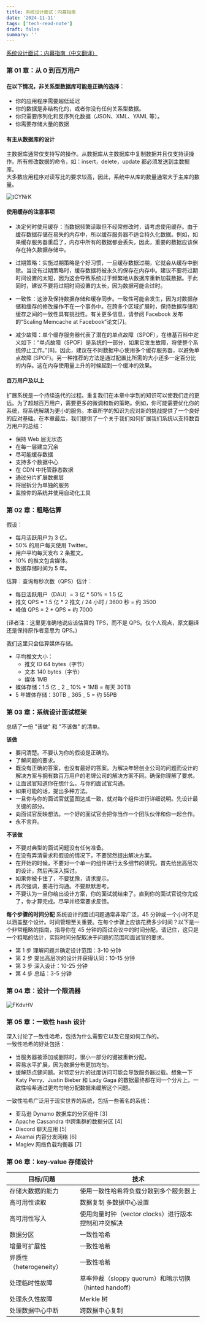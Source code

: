 ```yaml
---
title: 系统设计面试：内幕指南
date: '2024-11-11'
tags: ['tech-read-note']
draft: false
summary: ''
---
```


<TOCInlineWithSticky toHeading={3} toc={props.toc} />

[系统设计面试：内幕指南（中文翻译）](https://learning-guide.gitbook.io/system-design-interview)

### 第 01 章：从 0 到百万用户

#### 在以下情况，非关系型数据库可能是正确的选择：

- 你的应用程序需要超低延迟
- 你的数据是非结构化的，或者你没有任何关系型数据。
- 你只需要序列化和反序列化数据（JSON、XML、YAML 等）。
- 你需要存储大量的数据

#### 有主从数据库的设计

主数据库通常仅支持写的操作。从数据库从主数据库中复制数据并且仅支持读操作。所有修改数据的命令，如：insert，delete，update 都必须发送到主数据库。  
大多数应用程序对读写比的要求较高，因此，系统中从库的数量通常大于主库的数量。

![tCYNrK](https://cdn.jsdelivr.net/gh/klaaay/pbed1@master/uPic/tCYNrK.png)

#### 使用缓存的注意事项

- 决定何时使用缓存：当数据频繁读取但不经常修改时，请考虑使用缓存。由于缓存数据存储在易失的内存中，所以缓存服务器不适合持久化数据。例如，如果缓存服务器重启了，内存中所有的数据都会丢失，因此，重要的数据应该保存在持久数据存储中。

- 过期策略：实施过期策略是个好习惯，一旦缓存数据过期，它就会从缓存中删除。当没有过期策略时，缓存数据将被永久的保存在内存中。建议不要将过期时间设置的太短，因为这会导致系统过于频繁地从数据库重新加载数据。于此同时，建议不要将过期时间设置的太长，因为数据可能会过时。

- 一致性：这涉及保持数据存储和缓存同步。一致性可能会发生，因为对数据存储和缓存的修改操作不在一个事务中。在跨多个区域扩展时，保持数据存储和缓存之间的一致性具有挑战性。有关更多信息，请参阅 Facebook 发布的“Scaling Memcache at Facebook”论文[7]。

- 减少故障：单个缓存服务器代表了潜在的单点故障（SPOF），在维基百科中定义如下：“单点故障（SPOF）是系统的一部分，如果它发生故障，将使整个系统停止工作。”[8]。因此，建议在不同数据中心使用多个缓存服务器，以避免单点故障 (SPOF)。另一种推荐的方法是通过配置比所需的大小还多一定百分比的内存。这在内存使用量上升的时候起到一个缓冲的效果。

#### 百万用户及以上

扩展系统是一个持续迭代的过程。重复我们在本章中学到的知识可以使我们走的更远。为了超越百万用户，需要更多的微调和新的策略。例如，你可能需要优化你的系统，将系统解耦为更小的服务。本章所学的知识为应对新的挑战提供了一个良好的应对基础。在本章最后，我们提供了一个关于我们如何扩展我们系统以支持数百万用户的总结：

- 保持 Web 层无状态
- 在每一层建立冗余
- 尽可能缓存数据
- 支持多个数据中心
- 在 CDN 中托管静态数据
- 通过分片扩展数据层
- 将层拆分为单独的服务
- 监控你的系统并使用自动化工具

### 第 02 章：粗略估算

假设：

- 每月活跃用户为 3 亿。
- 50% 的用户每天使用 Twitter。
- 用户平均每天发布 2 条推文。
- 10% 的推文包含媒体。
- 数据存储时间为 5 年。

估算：查询每秒次数（QPS）估计：

- 每日活跃用户（DAU）= 3 亿 \* 50% = 1.5 亿
- 推文 QPS = 1.5 亿 \* 2 推文 / 24 小时 / 3600 秒 = 约 3500
- 峰值 QPS = 2 \* QPS = 约 7000

(译者注：这里更准确地说应该估算的 TPS，而不是 QPS。仅个人观点，原文翻译还是保持原作者意思为 QPS。)

我们这里只会估算媒体存储。

- 平均推文大小：
  - 推文 ID 64 bytes（字节）
  - 文本 140 bytes（字节）
  - 媒体 1MB
- 媒体存储：1.5 亿 _ 2 _ 10% \* 1MB = 每天 30TB
- 5 年媒体存储：30TB _ 365 _ 5 = 约 55PB

### 第 03 章：系统设计面试框架

总结了一份 "该做" 和 "不该做" 的清单。

**该做**

- 要问清楚。不要认为你的假设是正确的。
- 了解问题的要求。
- 既没有正确的答案，也没有最好的答案。为解决年轻创业公司的问题而设计的解决方案与拥有数百万用户的老牌公司的解决方案不同。确保你理解了要求。
- 让面试官知道你在想什么。与你的面试官沟通。
- 如果可能的话，提出多种方法。
- 一旦你与你的面试官就蓝图达成一致，就对每个组件进行详细说明。先设计最关键的部分。
- 向面试官反映想法。一个好的面试官会把你当作一个团队伙伴和你一起合作。
- 永不言弃。

**不该做**

- 不要对典型的面试问题没有任何准备。
- 在没有弄清需求和假设的情况下，不要贸然提出解决方案。
- 在开始的时候，不要对一个单一的组件进行太多细节的研究。首先给出高层次的设计，然后再深入探讨。
- 如果你被卡住了，不要犹豫，请求提示。
- 再次强调，要进行沟通。不要默默思考。
- 不要认为一旦你给出设计方案，你的面试就结束了。直到你的面试官说你完成了，你才算完成。尽早并经常要求反馈。

**每个步骤的时间分配**
系统设计的面试问题通常非常广泛，45 分钟或一个小时不足以涵盖整个设计。时间管理至关重要。在每个步骤上应该花费多少时间？以下是一个非常粗略的指南，指导你在 45 分钟的面试会议中的时间分配。请记住，这只是一个粗略的估计，实际时间分配取决于问题的范围和面试官的要求。

- 第 1 步 理解问题并确定设计范围：3-10 分钟
- 第 2 步 提出高层次的设计并获得认同：10-15 分钟
- 第 3 步 深入设计：10-25 分钟
- 第 4 步 总结：3-5 分钟

### 第 04 章：设计一个限流器

![FKdvHV](https://cdn.jsdelivr.net/gh/klaaay/pbed1@master/uPic/FKdvHV.png)

### 第 05 章：一致性 hash 设计

深入讨论了一致性哈希，包括为什么需要它以及它是如何工作的。  
一致性哈希的好处包括：

- 当服务器被添加或删除时，很小一部分的键被重新分配。
- 容易水平扩展，因为数据分布更加均匀。
- 缓解热点健问题。对特定分片的过度访问可能会导致服务器过载。想象一下 Katy Perry、Justin Bieber 和 Lady Gaga 的数据最终都在同一个分片上。一致性哈希通过更均匀地分配数据来缓解这个问题。

一致性哈希广泛用于现实世界的系统，包括一些著名的系统：

- 亚马逊 Dynamo 数据库的分区组件 [3]
- Apache Cassandra 中跨集群的数据分区 [4]
- Discord 聊天应用 [5]
- Akamai 内容分发网络 [6]
- Maglev 网络负载均衡器 [7]

### 第 06 章：key-value 存储设计

| 目标/问题               | 技术                                                  |
| ----------------------- | ----------------------------------------------------- |
| 存储大数据的能力        | 使用一致性哈希将负载分散到多个服务器上                |
| 高可用性读取            | 数据复制 多数据中心设置                               |
| 高可用性写入            | 使用向量时钟（vector clocks）进行版本控制和冲突解决   |
| 数据分区                | 一致性哈希                                            |
| 增量可扩展性            | 一致性哈希                                            |
| 异质性（heterogeneity） | 一致性哈希                                            |
| 处理临时性故障          | 草率仲裁（sloppy quorum）和暗示切换（hinted handoff） |
| 处理永久性故障          | Merkle 树                                             |
| 处理数据中心中断        | 跨数据中心复制                                        |
